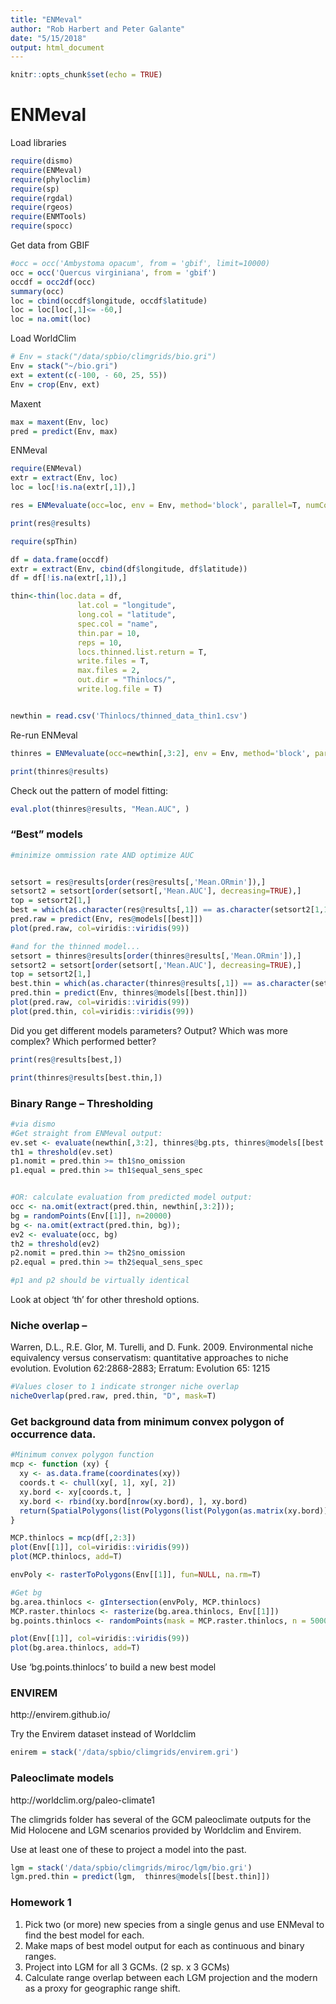 ```yaml
---
title: "ENMeval"
author: "Rob Harbert and Peter Galante"
date: "5/15/2018"
output: html_document
---
```


```r
knitr::opts_chunk$set(echo = TRUE)
```

# ENMeval

Load libraries

```r
require(dismo)
require(ENMeval)
require(phyloclim)
require(sp)
require(rgdal)
require(rgeos)
require(ENMTools)
require(spocc)
```


Get data from GBIF

```r
#occ = occ('Ambystoma opacum', from = 'gbif', limit=10000)
occ = occ('Quercus virginiana', from = 'gbif')
occdf = occ2df(occ)
summary(occ)
loc = cbind(occdf$longitude, occdf$latitude)
loc = loc[loc[,1]<= -60,]
loc = na.omit(loc)

```
Load WorldClim 
```r
# Env = stack("/data/spbio/climgrids/bio.gri")
Env = stack("~/bio.gri")
ext = extent(c(-100, - 60, 25, 55))
Env = crop(Env, ext)

```
Maxent

```r

max = maxent(Env, loc)
pred = predict(Env, max)


```

ENMeval
```r
require(ENMeval)
extr = extract(Env, loc)
loc = loc[!is.na(extr[,1]),]

res = ENMevaluate(occ=loc, env = Env, method='block', parallel=T, numCores=4, fc=c("L", "LQ", "H"), RMvalues=seq(0.5,4,0.5), rasterPreds=F)

print(res@results)
```

```r
require(spThin)

df = data.frame(occdf)
extr = extract(Env, cbind(df$longitude, df$latitude))
df = df[!is.na(extr[,1]),]

thin<-thin(loc.data = df, 
               lat.col = "longitude", 
               long.col = "latitude",
               spec.col = "name", 
               thin.par = 10, 
               reps = 10, 
               locs.thinned.list.return = T, 
               write.files = T, 
               max.files = 2, 
               out.dir = "Thinlocs/", 
               write.log.file = T)


newthin = read.csv('Thinlocs/thinned_data_thin1.csv')


```

Re-run ENMeval

```r
thinres = ENMevaluate(occ=newthin[,3:2], env = Env, method='block', parallel=T, numCores=4, fc=c("L", "LQ", "H"), RMvalues=seq(1,4,1), rasterPreds=F)

print(thinres@results)

```

Check out the pattern of model fitting:

```r
eval.plot(thinres@results, "Mean.AUC", )

```

### "Best" models


```r
#minimize ommission rate AND optimize AUC


setsort = res@results[order(res@results[,'Mean.ORmin']),]
setsort2 = setsort[order(setsort[,'Mean.AUC'], decreasing=TRUE),]
top = setsort2[1,]
best = which(as.character(res@results[,1]) == as.character(setsort2[1,1]))
pred.raw = predict(Env, res@models[[best]])
plot(pred.raw, col=viridis::viridis(99))

#and for the thinned model...
setsort = thinres@results[order(thinres@results[,'Mean.ORmin']),]
setsort2 = setsort[order(setsort[,'Mean.AUC'], decreasing=TRUE),]
top = setsort2[1,]
best.thin = which(as.character(thinres@results[,1]) == as.character(setsort2[1,1]))
pred.thin = predict(Env, thinres@models[[best.thin]])
plot(pred.raw, col=viridis::viridis(99))
plot(pred.thin, col=viridis::viridis(99))

```

Did you get different models parameters? Output? Which was more complex? Which performed better?

```r
print(res@results[best,])

print(thinres@results[best.thin,])


```

### Binary Range -- Thresholding

```r
#via dismo
#Get straight from ENMeval output:
ev.set <- evaluate(newthin[,3:2], thinres@bg.pts, thinres@models[[best.thin]], Env)
th1 = threshold(ev.set)
p1.nomit = pred.thin >= th1$no_omission
p1.equal = pred.thin >= th1$equal_sens_spec


#OR: calculate evaluation from predicted model output:
occ <- na.omit(extract(pred.thin, newthin[,3:2]));
bg = randomPoints(Env[[1]], n=20000)
bg <- na.omit(extract(pred.thin, bg));
ev2 <- evaluate(occ, bg)
th2 = threshold(ev2)
p2.nomit = pred.thin >= th2$no_omission
p2.equal = pred.thin >= th2$equal_sens_spec

#p1 and p2 should be virtually identical


```

Look at object 'th' for other threshold options.

### Niche overlap -- 

Warren, D.L., R.E. Glor, M. Turelli, and D. Funk. 2009. Environmental niche equivalency versus conservatism: quantitative approaches to niche evolution. Evolution 62:2868-2883; Erratum: Evolution 65: 1215


```r

#Values closer to 1 indicate stronger niche overlap
nicheOverlap(pred.raw, pred.thin, "D", mask=T)


```


### Get background data from minimum convex polygon of occurrence data.

```r
#Minimum convex polygon function
mcp <- function (xy) { 
  xy <- as.data.frame(coordinates(xy))
  coords.t <- chull(xy[, 1], xy[, 2])
  xy.bord <- xy[coords.t, ]
  xy.bord <- rbind(xy.bord[nrow(xy.bord), ], xy.bord)
  return(SpatialPolygons(list(Polygons(list(Polygon(as.matrix(xy.bord))), 1))))
}

MCP.thinlocs = mcp(df[,2:3])
plot(Env[[1]], col=viridis::viridis(99))
plot(MCP.thinlocs, add=T)

envPoly <- rasterToPolygons(Env[[1]], fun=NULL, na.rm=T)

#Get bg
bg.area.thinlocs <- gIntersection(envPoly, MCP.thinlocs)
MCP.raster.thinlocs <- rasterize(bg.area.thinlocs, Env[[1]])
bg.points.thinlocs <- randomPoints(mask = MCP.raster.thinlocs, n = 5000)

plot(Env[[1]], col=viridis::viridis(99))
plot(bg.area.thinlocs, add=T)


```

Use 'bg.points.thinlocs' to build a new best model

### ENVIREM 

http://envirem.github.io/ 

Try the Envirem dataset instead of Worldclim

```r
enirem = stack('/data/spbio/climgrids/envirem.gri')
```

### Paleoclimate models

http://worldclim.org/paleo-climate1

The climgrids folder has several of the GCM paleoclimate outputs for the Mid Holocene and LGM scenarios provided by Worldclim and Envirem.

Use at least one of these to project a model into the past.

```r
lgm = stack('/data/spbio/climgrids/miroc/lgm/bio.gri')
lgm.pred.thin = predict(lgm,  thinres@models[[best.thin]]) 

```


### Homework 1

1) Pick two (or more) new species from a single genus and use ENMeval to find the best model for each.
2) Make maps of best model output for each as continuous and binary ranges.
3) Project into LGM for all 3 GCMs. (2 sp. x 3 GCMs)
4) Calculate range overlap between each LGM projection and the modern as a proxy for geographic range shift.


